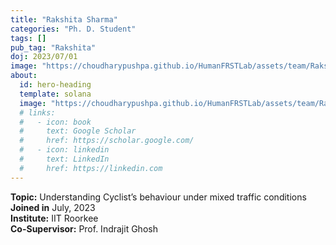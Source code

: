 ```yaml
---
title: "Rakshita Sharma"
categories: "Ph. D. Student"
tags: []
pub_tag: "Rakshita"
doj: 2023/07/01
image: "https://choudharypushpa.github.io/HumanFRSTLab/assets/team/Rakshita.jpg"
about:
  id: hero-heading
  template: solana
  image: "https://choudharypushpa.github.io/HumanFRSTLab/assets/team/Rakshita.jpg"
  # links:
  #   - icon: book
  #     text: Google Scholar
  #     href: https://scholar.google.com/
  #   - icon: linkedin
  #     text: LinkedIn
  #     href: https://linkedin.com
---
```


:::{#hero-heading}
**Topic:** Understanding Cyclist's behaviour under mixed traffic conditions <br>
**Joined in** July, 2023 <br>
**Institute:** IIT Roorkee <br>
**Co-Supervisor:** Prof. Indrajit Ghosh <br>

:::

